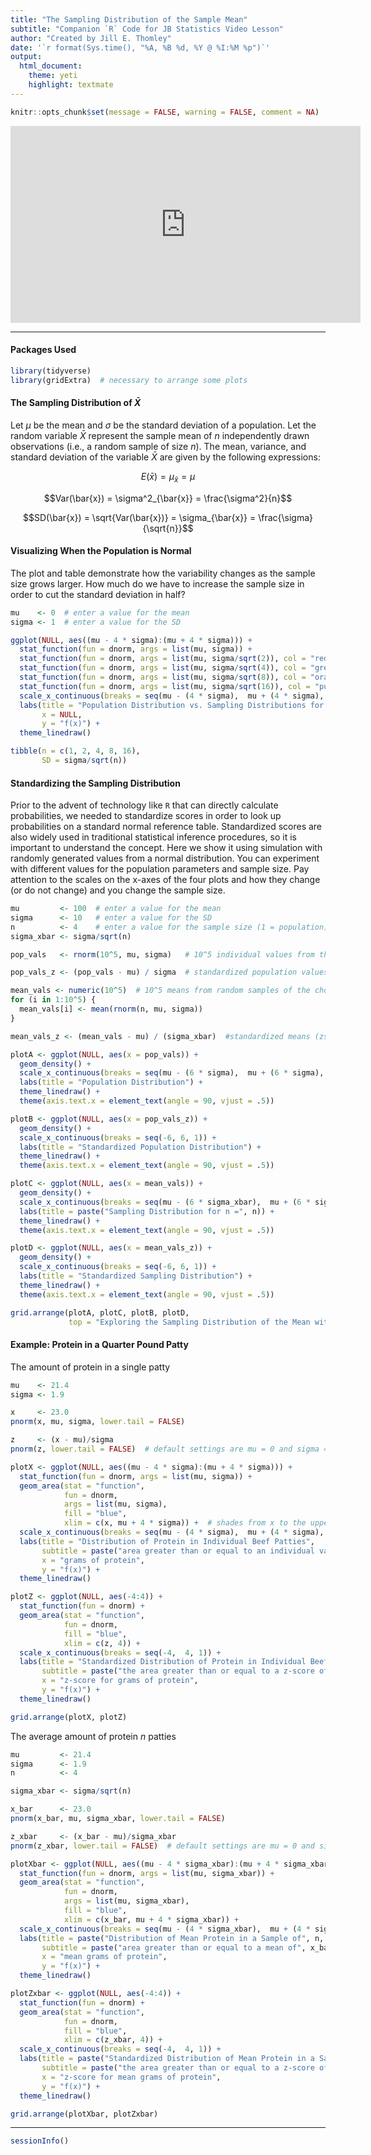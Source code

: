 ```yaml
---
title: "The Sampling Distribution of the Sample Mean"
subtitle: "Companion `R` Code for JB Statistics Video Lesson"
author: "Created by Jill E. Thomley"
date: '`r format(Sys.time(), "%A, %B %d, %Y @ %I:%M %p")`'
output: 
  html_document: 
    theme: yeti
    highlight: textmate
---
```


```r
knitr::opts_chunk$set(message = FALSE, warning = FALSE, comment = NA)
```

<iframe width="560" height="315" src="https://www.youtube.com/embed/q50GpTdFYyI" frameborder="0" allow="accelerometer; autoplay; encrypted-media; gyroscope; picture-in-picture" allowfullscreen></iframe>

***
#### Packages Used

```r
library(tidyverse)
library(gridExtra)  # necessary to arrange some plots
```

#### The Sampling Distribution of $\bar{X}$

Let $\mu$ be the mean and $\sigma$ be the standard deviation of a population. Let the random variable $\bar{X}$ represent the sample mean of $n$ independently drawn observations (i.e., a random sample of size $n$). The mean, variance, and standard deviation of the variable $\bar{X}$ are given by the following expressions:


$$E(\bar{x}) = \mu_{\bar{x}} = \mu$$

$$Var(\bar{x}) = \sigma^2_{\bar{x}} = \frac{\sigma^2}{n}$$

$$SD(\bar{x}) = \sqrt{Var(\bar{x})} = \sigma_{\bar{x}} = \frac{\sigma}{\sqrt{n}}$$

#### Visualizing When the Population is Normal

The plot and table demonstrate how the variability changes as the sample size grows larger. How much do we have to increase the sample size in order to cut the standard deviation in half?

```r
mu    <- 0  # enter a value for the mean 
sigma <- 1  # enter a value for the SD

ggplot(NULL, aes((mu - 4 * sigma):(mu + 4 * sigma))) + 
  stat_function(fun = dnorm, args = list(mu, sigma)) +                           # population curve
  stat_function(fun = dnorm, args = list(mu, sigma/sqrt(2)), col = "red") +      # x-bar when n = 2
  stat_function(fun = dnorm, args = list(mu, sigma/sqrt(4)), col = "green") +    # x-bar when n = 4
  stat_function(fun = dnorm, args = list(mu, sigma/sqrt(8)), col = "orange") +   # x-bar when n = 8
  stat_function(fun = dnorm, args = list(mu, sigma/sqrt(16)), col = "purple") +  # x-bar when n = 8
  scale_x_continuous(breaks = seq(mu - (4 * sigma),  mu + (4 * sigma), sigma)) +
  labs(title = "Population Distribution vs. Sampling Distributions for n = 2, 4, 8, and 16", 
       x = NULL, 
       y = "f(x)") + 
  theme_linedraw()

tibble(n = c(1, 2, 4, 8, 16),
       SD = sigma/sqrt(n))
```

#### Standardizing the Sampling Distribution

Prior to the advent of technology like `R` that can directly calculate probabilities, we needed to standardize scores in order to look up probabilities on a standard normal reference table. Standardized scores are also widely used in traditional statistical inference procedures, so it is important to understand the concept. Here we show it using simulation with randomly generated values from a normal distribution. You can experiment with different values for the population parameters and sample size. Pay attention to the scales on the x-axes of the four plots and how they change (or do not change) and you change the sample size. 

```r
mu         <- 100  # enter a value for the mean 
sigma      <- 10   # enter a value for the SD
n          <- 4    # enter a value for the sample size (1 = population)
sigma_xbar <- sigma/sqrt(n)

pop_vals   <- rnorm(10^5, mu, sigma)   # 10^5 individual values from the population

pop_vals_z <- (pop_vals - mu) / sigma  # standardized population values (z-scores)

mean_vals <- numeric(10^5)  # 10^5 means from random samples of the chosen size n
for (i in 1:10^5) {
  mean_vals[i] <- mean(rnorm(n, mu, sigma))
}

mean_vals_z <- (mean_vals - mu) / (sigma_xbar)  #standardized means (zscores)

plotA <- ggplot(NULL, aes(x = pop_vals)) +
  geom_density() +
  scale_x_continuous(breaks = seq(mu - (6 * sigma),  mu + (6 * sigma), sigma)) +
  labs(title = "Population Distribution") +
  theme_linedraw() +
  theme(axis.text.x = element_text(angle = 90, vjust = .5))

plotB <- ggplot(NULL, aes(x = pop_vals_z)) +
  geom_density() +
  scale_x_continuous(breaks = seq(-6, 6, 1)) +
  labs(title = "Standardized Population Distribution") +
  theme_linedraw() +
  theme(axis.text.x = element_text(angle = 90, vjust = .5))

plotC <- ggplot(NULL, aes(x = mean_vals)) +
  geom_density() +
  scale_x_continuous(breaks = seq(mu - (6 * sigma_xbar),  mu + (6 * sigma_xbar), sigma_xbar)) +
  labs(title = paste("Sampling Distribution for n =", n)) +
  theme_linedraw() +
  theme(axis.text.x = element_text(angle = 90, vjust = .5))

plotD <- ggplot(NULL, aes(x = mean_vals_z)) +
  geom_density() +
  scale_x_continuous(breaks = seq(-6, 6, 1)) +
  labs(title = "Standardized Sampling Distribution") +
  theme_linedraw() +
  theme(axis.text.x = element_text(angle = 90, vjust = .5))

grid.arrange(plotA, plotC, plotB, plotD,
             top = "Exploring the Sampling Distribution of the Mean with Standardization")
```

#### Example: Protein in a Quarter Pound Patty

The amount of protein in a single patty

```r
mu    <- 21.4 
sigma <- 1.9

x     <- 23.0
pnorm(x, mu, sigma, lower.tail = FALSE)

z     <- (x - mu)/sigma
pnorm(z, lower.tail = FALSE)  # default settings are mu = 0 and sigma = 1

plotX <- ggplot(NULL, aes((mu - 4 * sigma):(mu + 4 * sigma))) +
  stat_function(fun = dnorm, args = list(mu, sigma)) +
  geom_area(stat = "function", 
            fun = dnorm, 
            args = list(mu, sigma), 
            fill = "blue", 
            xlim = c(x, mu + 4 * sigma)) +  # shades from x to the upper limit 
  scale_x_continuous(breaks = seq(mu - (4 * sigma),  mu + (4 * sigma), sigma)) +
  labs(title = "Distribution of Protein in Individual Beef Patties", 
       subtitle = paste("area greater than or equal to an individual value of", x),
       x = "grams of protein", 
       y = "f(x)") + 
  theme_linedraw()

plotZ <- ggplot(NULL, aes(-4:4)) +
  stat_function(fun = dnorm) +
  geom_area(stat = "function", 
            fun = dnorm, 
            fill = "blue", 
            xlim = c(z, 4)) +
  scale_x_continuous(breaks = seq(-4,  4, 1)) +
  labs(title = "Standardized Distribution of Protein in Individual Beef Patties", 
       subtitle = paste("the area greater than or equal to a z-score of", round(z, 2)),
       x = "z-score for grams of protein", 
       y = "f(x)") + 
  theme_linedraw()

grid.arrange(plotX, plotZ)
```

The average amount of protein $n$ patties

```r
mu         <- 21.4 
sigma      <- 1.9
n          <- 4

sigma_xbar <- sigma/sqrt(n)

x_bar      <- 23.0
pnorm(x_bar, mu, sigma_xbar, lower.tail = FALSE)

z_xbar     <- (x_bar - mu)/sigma_xbar
pnorm(z_xbar, lower.tail = FALSE)  # default settings are mu = 0 and sigma = 1

plotXbar <- ggplot(NULL, aes((mu - 4 * sigma_xbar):(mu + 4 * sigma_xbar))) +
  stat_function(fun = dnorm, args = list(mu, sigma_xbar)) +
  geom_area(stat = "function", 
            fun = dnorm, 
            args = list(mu, sigma_xbar), 
            fill = "blue", 
            xlim = c(x_bar, mu + 4 * sigma_xbar)) + 
  scale_x_continuous(breaks = seq(mu - (4 * sigma_xbar),  mu + (4 * sigma_xbar), sigma_xbar)) +
  labs(title = paste("Distribution of Mean Protein in a Sample of", n, "Beef Patties"), 
       subtitle = paste("area greater than or equal to a mean of", x_bar),
       x = "mean grams of protein", 
       y = "f(x)") + 
  theme_linedraw()

plotZxbar <- ggplot(NULL, aes(-4:4)) +
  stat_function(fun = dnorm) +
  geom_area(stat = "function", 
            fun = dnorm, 
            fill = "blue", 
            xlim = c(z_xbar, 4)) +
  scale_x_continuous(breaks = seq(-4,  4, 1)) +
  labs(title = paste("Standardized Distribution of Mean Protein in a Sample of", n, "Beef Patties"), 
       subtitle = paste("the area greater than or equal to a z-score of", round(z_xbar, 2)),
       x = "z-score for mean grams of protein", 
       y = "f(x)") + 
  theme_linedraw()

grid.arrange(plotXbar, plotZxbar)
```


***
```r
sessionInfo()
```

